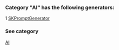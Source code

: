 ### Category "AI" has the following generators:

   1 [SKPromptGenerator](/docs/SKPromptGenerator)

### See category

[AI](/docs/Categories/AI)
